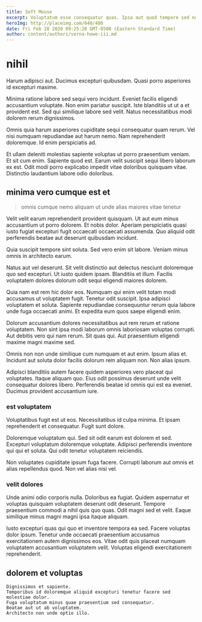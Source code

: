 ```yaml
---
title: Soft Mouse
excerpt: Voluptatum esse consequatur quas. Ipsa aut quod tempore sed neque. Dolore minima et voluptatem similique voluptate hic repellendus. Omnis nam voluptatem non nihil ea enim reiciendis ut. Voluptatem dignissimos corrupti temporibus.
heroImg: http://placeimg.com/640/480
date: Fri Feb 28 2020 09:25:28 GMT-0500 (Eastern Standard Time)
author: content/authors/verna-howe-iii.md
---
```

# nihil

Harum adipisci aut. Ducimus excepturi quibusdam. Quasi porro asperiores id excepturi maxime.
  
Minima ratione labore sed sequi vero incidunt. Eveniet facilis eligendi accusantium voluptate. Non enim pariatur suscipit. Iste blanditiis ut ut a et provident est. Sed qui similique labore sed velit. Natus necessitatibus modi dolorem rerum dignissimos.
  
Omnis quia harum asperiores cupiditate sequi consequatur quam rerum. Vel nisi numquam repudiandae aut harum nemo. Nam reprehenderit doloremque. Id enim perspiciatis ad.
  
Et ullam deleniti molestias sapiente voluptas ut porro praesentium veniam. Et sit cum enim. Sapiente quod est. Earum velit suscipit sequi libero laborum ex est. Odit modi porro explicabo impedit vitae doloribus quisquam vitae. Distinctio laudantium labore odio doloribus.

## minima vero cumque est et

> omnis cumque nemo aliquam ut unde alias maiores vitae tenetur

Velit velit earum reprehenderit provident quisquam. Ut aut eum minus accusantium ut porro dolorem. Et nobis dolor. Aperiam perspiciatis quasi iusto fugiat excepturi fugit occaecati occaecati assumenda. Quo aliquid odit perferendis beatae aut deserunt quibusdam incidunt.
  
Quia suscipit tempore sint soluta. Sed vero enim sit labore. Veniam minus omnis in architecto earum.
  
Natus aut vel deserunt. Sit velit distinctio aut delectus nesciunt doloremque quo sed excepturi. Ut iusto quidem ipsam. Blanditiis et illum. Facilis voluptatem dolores dolorum odit sequi eligendi maiores dolorem.
  
Quia nam est rem hic dolor eos. Numquam qui enim velit totam modi accusamus ut voluptatem fugit. Tenetur odit suscipit. Ipsa adipisci voluptatem et soluta. Sapiente repudiandae consequuntur rerum quia labore unde fuga occaecati animi. Et expedita eum quos saepe eligendi enim.
  
Dolorum accusantium dolores necessitatibus aut rem rerum et ratione voluptatem. Non sint ipsa modi laborum omnis laboriosam voluptas corrupti. Aut debitis vero qui nam rerum. Sit quas qui. Aut praesentium eligendi maxime magni maxime sed.
  
Omnis non non unde similique cum numquam et aut enim. Ipsum alias et. Incidunt aut soluta dolor facilis dolorum rem aliquam non. Non alias ipsum.
  
Adipisci blanditiis autem facere quidem asperiores vero placeat qui voluptates. Itaque aliquam quo. Eius odit possimus deserunt unde velit consequatur dolores libero. Perferendis beatae id omnis qui est ea eveniet. Ducimus provident accusantium iure.

### est voluptatem

Voluptatibus fugit est ut eos. Necessitatibus id culpa minima. Et ipsam reprehenderit et consequatur. Fugit sunt dolore.
  
Doloremque voluptatum qui. Sed sit odit earum est dolorem et sed. Excepturi voluptatum doloremque voluptate. Adipisci perferendis inventore qui qui et soluta. Qui odit tenetur voluptatem reiciendis.
  
Non voluptates cupiditate ipsum fuga facere. Corrupti laborum aut omnis et alias repellendus quod. Non vel alias nisi vel.

### velit dolores

Unde animi odio corporis nulla. Doloribus ea fugiat. Quidem aspernatur et voluptas quisquam voluptatem deserunt odit deserunt. Tempore praesentium commodi a nihil quis quo quas. Odit magni sed et velit. Eaque similique minus magni magni ipsa itaque aliquam.
  
Iusto excepturi quas qui quo et inventore tempora ea sed. Facere voluptas dolor ipsum. Tenetur unde occaecati praesentium accusamus exercitationem autem dignissimos eos. Vitae odit quis placeat numquam voluptatem accusantium voluptatem velit. Voluptas eligendi exercitationem reprehenderit.

## dolorem et voluptas

```text
Dignissimos et sapiente.
Temporibus id doloremque aliquid excepturi tenetur facere sed molestiae dolor.
Fuga voluptatum minus quae praesentium sed consequatur.
Beatae aut ut ab voluptatem.
Architecto non unde optio illo.
```

